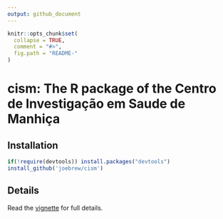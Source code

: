```yaml
---
output: github_document
---
```


<!-- README.md is generated from README.Rmd. Please edit that file -->

```r
knitr::opts_chunk$set(
  collapse = TRUE,
  comment = "#>",
  fig.path = "README-"
)
```

# cism: The R package of the Centro de Investigação em Saude de Manhiça

## Installation


```r
if(!require(devtools)) install.packages("devtools")
install_github('joebrew/cism')
```

## Details

Read the [vignette](http://economicsofmalaria.com/vignette.html) for full details.